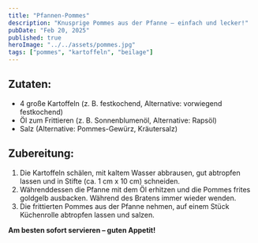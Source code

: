 ```yaml
---
title: "Pfannen-Pommes"
description: "Knusprige Pommes aus der Pfanne – einfach und lecker!"
pubDate: "Feb 20, 2025"
published: true
heroImage: "../../assets/pommes.jpg"
tags: ["pommes", "kartoffeln", "beilage"]
---
```


## Zutaten:
- 4 große Kartoffeln (z. B. festkochend, Alternative: vorwiegend festkochend)  
- Öl zum Frittieren (z. B. Sonnenblumenöl, Alternative: Rapsöl)  
- Salz (Alternative: Pommes-Gewürz, Kräutersalz)  

## Zubereitung:
1. Die Kartoffeln schälen, mit kaltem Wasser abbrausen, gut abtropfen lassen und in Stifte (ca. 1 cm x 10 cm) schneiden.  
2. Währenddessen die Pfanne mit dem Öl erhitzen und die Pommes frites goldgelb ausbacken. Während des Bratens immer wieder wenden.  
3. Die frittierten Pommes aus der Pfanne nehmen, auf einem Stück Küchenrolle abtropfen lassen und salzen.  

**Am besten sofort servieren – guten Appetit!**